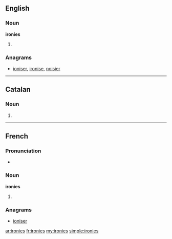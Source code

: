 ==English==

===Noun===
'''ironies'''

# {{plural of|[[irony]]}}

===Anagrams===
* [[ioniser#English|ioniser]], [[ironise#English|ironise]], [[noisier#English|noisier]]
----
==Catalan==

===Noun===
{{ca-noun-form|f|p}}

# {{ca-plural of|ironia}}

----

==French==

===Pronunciation===
* {{IPA|/i.ʁɔ.ni/|lang=fr}}

===Noun===
'''ironies''' {{f}}

# {{plural of|ironie|lang=fr}}

===Anagrams===
* [[ioniser#French|ioniser]]

[[ar:ironies]]
[[fr:ironies]]
[[my:ironies]]
[[simple:ironies]]
